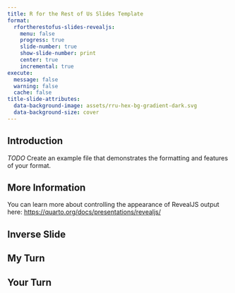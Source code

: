 ```yaml
---
title: R for the Rest of Us Slides Template
format:
  rfortherestofus-slides-revealjs:
    menu: false
    progress: true
    slide-number: true
    show-slide-number: print
    center: true
    incremental: true
execute: 
  message: false
  warning: false
  cache: false
title-slide-attributes:
  data-background-image: assets/rru-hex-bg-gradient-dark.svg
  data-background-size: cover
---
```


## Introduction

*TODO* Create an example file that demonstrates the formatting and features of your format.

## More Information

You can learn more about controlling the appearance of RevealJS output here: <https://quarto.org/docs/presentations/revealjs/>

## Inverse Slide {.inverse}

## My Turn {.my-turn}

## Your Turn {.your-turn}

